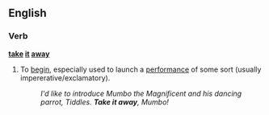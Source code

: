 ==English==
===Verb===
'''[[take]] [[it]] [[away]]'''
#{{idiom}} To [[begin]], especially used to launch a [[performance]] of some sort (usually impererative/exclamatory).
#:''I'd like to introduce Mumbo the Magnificent and his dancing parrot, Tiddles.  '''Take it away''', Mumbo!''